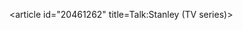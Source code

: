 <article id="20461262" title=Talk:Stanley (TV series)>
	<talkpage id="20461262" title="Talk:Stanley (TV series)">
{{DisambigProject}}
	</talkpage>
</article>